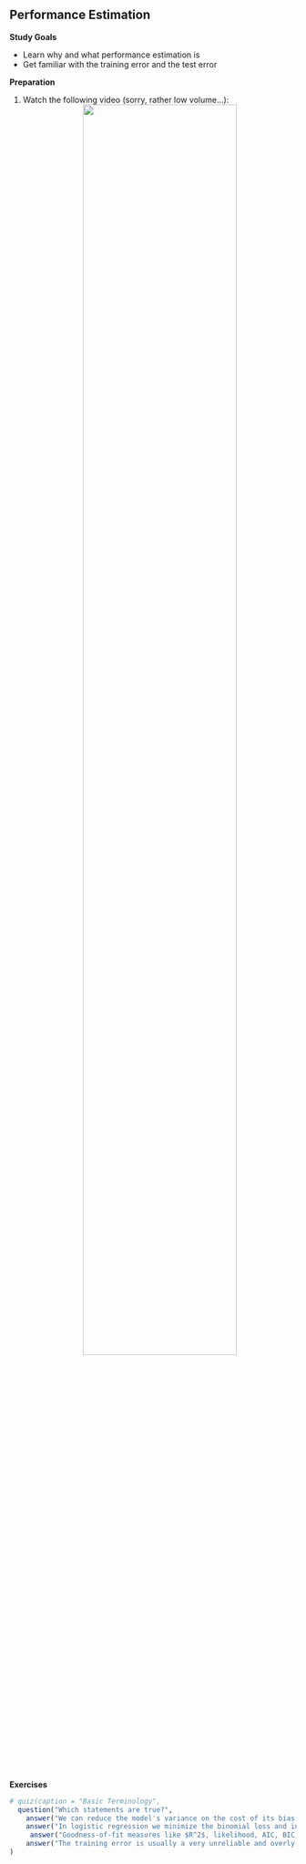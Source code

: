 ## Performance Estimation

**Study Goals**

- Learn why and what performance estimation is
- Get familiar with the training error and the test error

**Preparation**

1.  Watch the following video (sorry, rather low volume...):
<center>
![](https://www.youtube.com/watch?v=xZRyi2xuCd0&list=PLMyWaJl2LoXyhFvMjtbBGs0Pi8khHbKm3&index=2&t=0s){width="75%"}
</center>


**Exercises**

```r
# quiz(caption = "Basic Terminology",
  question("Which statements are true?",
    answer("We can reduce the model's variance on the cost of its bias and vice versa by controlling the model complexity.", correct = TRUE),
    answer("In logistic regression we minimize the binomial loss and in kNN there is no explicit loss minimization.",correct = TRUE),
     answer("Goodness-of-fit measures like $R^2$, likelihood, AIC, BIC, deviance are all based on the test error"),
    answer("The training error is usually a very unreliable and overly optimistic estimator of future performance.", correct = TRUE)
)
```


